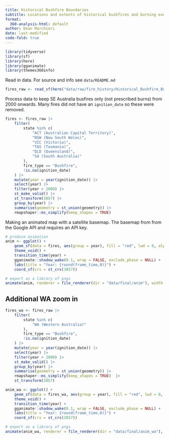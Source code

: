 ```yaml
---
title: Historical Bushfire Boundaries
subtitle: Locations and extents of historical bushfires and burning events, from Geoscience Australia (GA).
format:
  360-analysis-html: default
author: Dean Marchiori
date: last-modified
code-fold: true
---
```


```r
library(tidyverse)
library(sf)
library(here)
library(gganimate)
library(themes360info)
```

Read in data. For source and info see `data/README.md`  

```r
fires_raw <- read_sf(here("data/raw/fire_history/Historical_Bushfire_Boundaries.geojson"))
```

Process data to keep SE Australia busfires only (not prescribed burns) from 2000 onwards. Many fires did not have an `ignition_date` so these were removed. 

```r
fires <- fires_raw |>
    filter(
        state %in% c(
            "ACT (Australian Capital Territory)",
            "NSW (New South Wales)",
            "VIC (Victoria)",
            "TAS (Tasmania)",
            "QLD (Queensland)",
            "SA (South Australia)"
        ),
        fire_type == "Bushfire",
        !is.na(ignition_date)
    ) |>
    mutate(year = year(ignition_date)) |>
    select(year) |>
    filter(year > 2000) |>
    st_make_valid() |>
    st_transform(3857) |>
    group_by(year) |>
    summarise(geometry = st_union(geometry)) |>
    rmapshaper::ms_simplify(keep_shapes = TRUE)
```

Making an animated map with a satellite basemap. The basemap from from the Google API and requires an API key.  

```r
# produce animation
anim <- ggplot() +
    geom_sf(data = fires, aes(group = year), fill = "red", lwd = 0, alpha = 0.4, inherit.aes = FALSE) +
    theme_void() +
    transition_time(year) +
    gganimate::shadow_wake(0.1, wrap = FALSE, exclude_phase = NULL) +
    labs(title = "Year: {round(frame_time,0)}") +
    coord_sf(crs = st_crs(3857))

# export as a library of pngs
animate(anim, renderer = file_renderer(dir = "data/final/anim"), width = 6.4, height = 6, units = "in", res = 300, bg = "transparent")
```

## Additional WA zoom in  

```r
fires_wa <- fires_raw |>
    filter(
        state %in% c(
            "WA (Western Australia)"
        ),
        fire_type == "Bushfire",
        !is.na(ignition_date)
    ) |>
    mutate(year = year(ignition_date)) |>
    select(year) |>
    filter(year > 2000) |>
    st_make_valid() |>
    group_by(year) |>
    summarise(geometry = st_union(geometry)) |>
    rmapshaper::ms_simplify(keep_shapes = TRUE)  |>
    st_transform(3857)

anim_wa <- ggplot() +
    geom_sf(data = fires_wa, aes(group = year), fill = "red", lwd = 0, alpha = 0.4, inherit.aes = FALSE) +
    theme_void() +
    transition_time(year) +
    gganimate::shadow_wake(0.1, wrap = FALSE, exclude_phase = NULL) +
    labs(title = "Year: {round(frame_time,0)}") +
    coord_sf(crs = st_crs(3857))

# export as a library of pngs
animate(anim_wa, renderer = file_renderer(dir = "data/final/anim_wa"), width = 6.4, height = 6, units = "in", res = 300, bg = "transparent")

```

